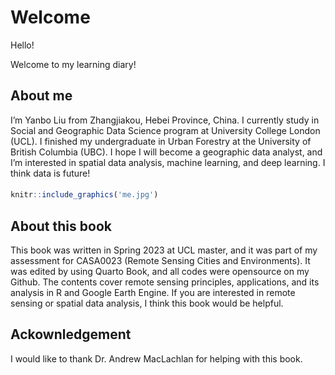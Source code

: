 # Welcome {.unnumbered}

Hello!

Welcome to my learning diary!

::: {layout-ncol=2}
## About me
I'm Yanbo Liu from Zhangjiakou, Hebei Province, China. I currently study in Social and Geographic Data Science program at University College London (UCL). I finished my undergraduate in Urban Forestry at the University of British Columbia (UBC). I hope I will become a geographic data analyst, and I'm interested in spatial data analysis, machine learning, and deep learning. I think data is future!

#### 
```r
knitr::include_graphics('me.jpg') 
```
:::

## About this book
This book was written in Spring 2023 at UCL master, and it was part of my assessment for CASA0023 (Remote Sensing Cities and Environments). It was edited by using Quarto Book, and all codes were opensource on my Github. The contents cover remote sensing principles, applications, and its analysis in R and Google Earth Engine. If you are interested in remote sensing or spatial data analysis, I think this book would be helpful.

## Ackownledgement

I would like to thank Dr. Andrew MacLachlan for helping with this book.
